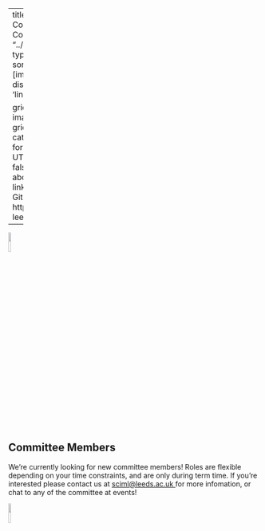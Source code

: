 
---
title: "Sciml Leeds Committee"
listing: 
  id: Commitee
  contents: "../people/*/**.qmd"
  type: grid
  sort: false
  sort-ui: false
  fields: [image, title,links]
  field-display-names: 
      links: 'links:'

  grid-item-align: center
  image-height: 220px
  grid-columns: 4
  include:
    categories: "committee"
format: 
  html:
    encoding: UTF-8
anchor-sections: false
page-layout: full
about:
  template: jolla
  links:
    - icon: github
      text: Github
      href: https://github.com/sciml-leeds/
---

![](../images/logo_final.png){width=10% fig-align="center"}

## Committee Members

We're currently looking for new committee members! Roles are flexible depending on your time constraints, and are only during term time. If you're interested please contact us at <a href= "mailto: sciml@leeds.ac.uk"> sciml@leeds.ac.uk </a> for more infomation, or chat to any of the committee at events!

::: {#Commitee}
:::

![](../images/logo_final.png){width=10% fig-align="center"}
